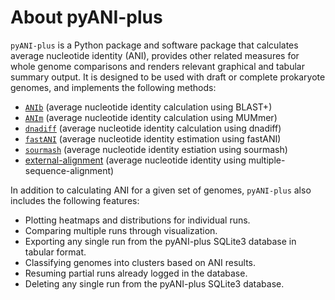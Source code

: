 # About pyANI-plus {.unnumbered}
`pyANI-plus` is a Python package and software package that calculates average nucleotide identity (ANI), provides other related measures for whole genome comparisons and renders relevant graphical and tabular summary output. It is designed to be used with draft or complete prokaryote genomes, and implements the following methods:

- [`ANIb`](anib.qmd) (average nucleotide identity calculation using BLAST+)
- [`ANIm`](anim.qmd) (average nucleotide identity calculation using MUMmer)
- [`dnadiff`](dnadiff.qmd) (average nucleotide identity calculation using dnadiff)
- [`fastANI`](fastani.qmd) (average nucleotide identity estimation using fastANI)
- [`sourmash`](sourmash.qmd) (average nucleotide identity estiation using sourmash)
- [external-alignment](external_alignment.qmd) (average nucleotide identity using multiple-sequence-alignment)

In addition to calculating ANI for a given set of genomes, `pyANI-plus` also includes the following features:

- Plotting heatmaps and distributions for individual runs.
- Comparing multiple runs through visualization.
- Exporting any single run from the pyANI-plus SQLite3 database in tabular format.
- Classifying genomes into clusters based on ANI results.
- Resuming partial runs already logged in the database.
- Deleting any single run from the pyANI-plus SQLite3 database.